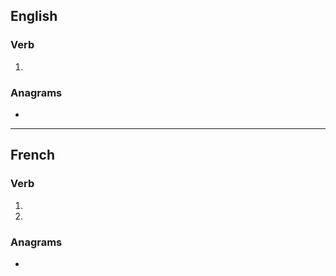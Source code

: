 {{also|endurés}}
==English==

===Verb===
{{head|en|verb form}}

# {{en-third-person singular of|endure}}

===Anagrams===
* {{anagrams|en|a=deenrsu|durenes|end user|enduers|ensured}}

----

==French==

===Verb===
{{head|fr|verb form}}

# {{inflection of|fr|endurer||2|s|pres|indc}}
# {{inflection of|fr|endurer||2|s|pres|subj}}

===Anagrams===
* {{l|fr|rendues}}